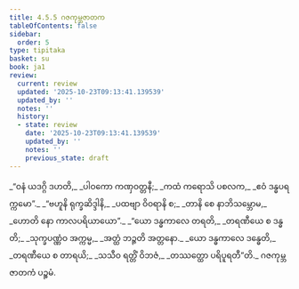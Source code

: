 ```yaml
---
title: 4.5.5 ဂဇကုမ္ဘဇာတက
tableOfContents: false
sidebar:
  order: 5
type: tipitaka
basket: su
book: ja1
review:
  current: review
  updated: '2025-10-23T09:13:41.139539'
  updated_by: ''
  notes: ''
  history:
  - state: review
    date: '2025-10-23T09:13:41.139539'
    updated_by: ''
    notes: ''
    previous_state: draft
---
```



<ReviewStatus review={frontmatter.review} showDetails={true} />

<HypothesisAnnotation frontmatter={frontmatter} />

<DynamicBreadcrumb />

<Division number="177" book="ja1" e="ch" v="22" p="116">

<Paragraph number="1111" type="verses" book="ja1">
_“ဝနံ ယဒဂ္ဂိ ဒဟတိ,_  
_ပါဝကော ကဏှဝတ္တနီ;_  
_ကထံ ကရောသိ ပစလက,_  
_ဧဝံ ဒန္ဓပရက္ကမော”._  

</Paragraph>

</Division>
<Division number="178" book="ja1" e="ch" v="22" p="116">

<Paragraph number="1112" type="verses" book="ja1">
_“ဗဟူနိ ရုက္ခဆိဒ္ဒါနိ,_  
_ပထဗျာ ဝိဝရာနိ စ;_  
_တာနိ စေ နာဘိသမ္ဘောမ,_  
_ဟောတိ နော ကာလပရိယာယော”._  

</Paragraph>

</Division>
<Division number="179" book="ja1" e="ch" v="22" p="116">

<Paragraph number="1113" type="verses" book="ja1">
_“ယော ဒန္ဓကာလေ တရတိ,_  
_တရဏီယေ စ ဒန္ဓတိ;_  
_သုက္ခပဏ္ဏံဝ အက္ကမ္မ,_  
_အတ္ထံ ဘဉ္ဇတိ အတ္တနော._  

</Paragraph>

</Division>
<Division number="180" book="ja1" e="ch" v="22" p="116">

<Paragraph number="1114" type="verses" book="ja1">
_ယော ဒန္ဓကာလေ ဒန္ဓေတိ,_  
_တရဏီယေ စ တာရယိ;_  
_သသီဝ ရတ္တိံ ဝိဘဇံ,_  
_တဿတ္ထော ပရိပူရတီ”တိ._  


</Paragraph>
</Division>

<Paragraph number="1115" type="center" book="ja1">
ဂဇကုမ္ဘဇာတကံ ပဉ္စမံ.
</Paragraph>